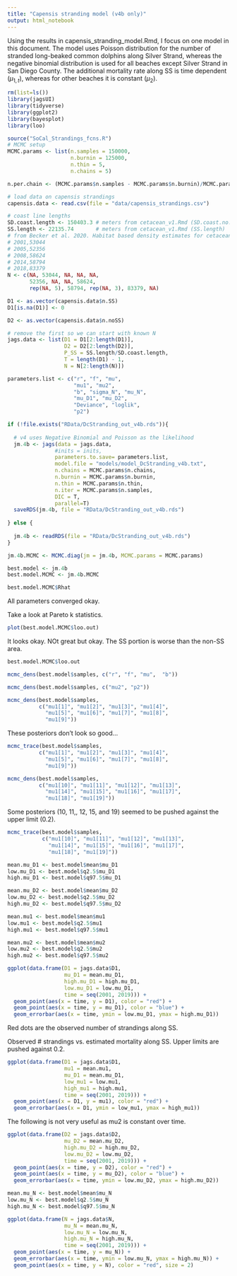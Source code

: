 ```yaml
---
title: "Capensis stranding model (v4b only)"
output: html_notebook
---
```


Using the results in capensis_stranding_model.Rmd, I focus on one model in this document. The model uses Poisson distribution for the number of stranded long-beaked common dolphins along Silver Strand, whereas the negative binomial distribution is used for all beaches except Silver Strand in San Diego County. The additional mortality rate along SS is time dependent ($\mu_{1,t}$), whereas for other beaches it is constant ($\mu_2$).


```r
rm(list=ls())
library(jagsUI)
library(tidyverse)
library(ggplot2)
library(bayesplot)
library(loo)

source("SoCal_Strandings_fcns.R")
# MCMC setup
MCMC.params <- list(n.samples = 150000,
                    n.burnin = 125000,
                    n.thin = 5,
                    n.chains = 5)

n.per.chain <- (MCMC.params$n.samples - MCMC.params$n.burnin)/MCMC.params$n.thin

# load data on capensis strandings
capensis.data <- read.csv(file = "data/capensis_strandings.csv")

# coast line lengths
SD.coast.length <- 150403.3 # meters from cetacean_v1.Rmd (SD.coast.no.MB.SDB.length)
SS.length <- 22135.74       # meters from cetacean_v1.Rmd (SS.length)
# from Becker et al. 2020. Habitat based density estimates for cetaceans in CA current ecosystem.
# 2001,53044
# 2005,52356
# 2008,58624
# 2014,58794
# 2018,83379
N <- c(NA, 53044, NA, NA, NA,
       52356, NA, NA, 58624,
       rep(NA, 5), 58794, rep(NA, 3), 83379, NA)

D1 <- as.vector(capensis.data$n.SS)
D1[is.na(D1)] <- 0

D2 <- as.vector(capensis.data$n.noSS)

# remove the first so we can start with known N
jags.data <- list(D1 = D1[2:length(D1)],
                  D2 = D2[2:length(D2)],
                  P_SS = SS.length/SD.coast.length,
                  T = length(D1) - 1,
                  N = N[2:length(N)])

parameters.list <- c("r", "f", "mu", 
                     "mu1", "mu2", 
                     "b", "sigma_N", "mu_N",
                     "mu_D1", "mu_D2", 
                     "Deviance", "loglik",
                     "p2")

if (!file.exists("RData/DcStranding_out_v4b.rds")){
  
  # v4 uses Negative Binomial and Poisson as the likelihood
  jm.4b <- jags(data = jags.data,
               #inits = inits,
               parameters.to.save= parameters.list,
               model.file = "models/model_DcStranding_v4b.txt",
               n.chains = MCMC.params$n.chains,
               n.burnin = MCMC.params$n.burnin,
               n.thin = MCMC.params$n.thin,
               n.iter = MCMC.params$n.samples,
               DIC = T, 
               parallel=T)
  saveRDS(jm.4b, file = "RData/DcStranding_out_v4b.rds")
  
} else {
  
  jm.4b <- readRDS(file = "RData/DcStranding_out_v4b.rds")
}

jm.4b.MCMC <- MCMC.diag(jm = jm.4b, MCMC.params = MCMC.params)

```



```r
best.model <- jm.4b
best.model.MCMC <- jm.4b.MCMC

best.model.MCMC$Rhat
```

All parameters converged okay.

Take a look at Pareto k statistics.

```r
plot(best.model.MCMC$loo.out)

```

It looks okay. NOt great but okay. The SS portion is worse than the non-SS area.

```r
best.model.MCMC$loo.out
```


```r
mcmc_dens(best.model$samples, c("r", "f", "mu",  "b"))
```


```r
mcmc_dens(best.model$samples, c("mu2", "p2"))
```



```r
mcmc_dens(best.model$samples, 
          c("mu1[1]", "mu1[2]", "mu1[3]", "mu1[4]",
            "mu1[5]", "mu1[6]", "mu1[7]", "mu1[8]",
            "mu1[9]"))
```

These posteriors don't look so good...


```r
mcmc_trace(best.model$samples, 
          c("mu1[1]", "mu1[2]", "mu1[3]", "mu1[4]",
            "mu1[5]", "mu1[6]", "mu1[7]", "mu1[8]",
            "mu1[9]"))
```

```r
mcmc_dens(best.model$samples, 
          c("mu1[10]", "mu1[11]", "mu1[12]", "mu1[13]",
            "mu1[14]", "mu1[15]", "mu1[16]", "mu1[17]",
            "mu1[18]", "mu1[19]"))
```

Some posteriors (10, 11,, 12, 15, and 19) seemed to be pushed against the upper limit (0.2). 

```r
mcmc_trace(best.model$samples, 
           c("mu1[10]", "mu1[11]", "mu1[12]", "mu1[13]",
             "mu1[14]", "mu1[15]", "mu1[16]", "mu1[17]",
             "mu1[18]", "mu1[19]"))
```



```r

mean.mu_D1 <- best.model$mean$mu_D1
low.mu_D1 <- best.model$q2.5$mu_D1
high.mu_D1 <- best.model$q97.5$mu_D1

mean.mu_D2 <- best.model$mean$mu_D2
low.mu_D2 <- best.model$q2.5$mu_D2
high.mu_D2 <- best.model$q97.5$mu_D2

mean.mu1 <- best.model$mean$mu1
low.mu1 <- best.model$q2.5$mu1
high.mu1 <- best.model$q97.5$mu1

mean.mu2 <- best.model$mean$mu2
low.mu2 <- best.model$q2.5$mu2
high.mu2 <- best.model$q97.5$mu2

ggplot(data.frame(D1 = jags.data$D1, 
                  mu_D1 = mean.mu_D1,
                  high.mu_D1 = high.mu_D1,
                  low.mu_D1 = low.mu_D1,
                  time = seq(2001, 2019))) +
  geom_point(aes(x = time, y = D1), color = "red") +
  geom_point(aes(x = time, y = mu_D1), color = "blue") +
  geom_errorbar(aes(x = time, ymin = low.mu_D1, ymax = high.mu_D1))

```

Red dots are the observed number of strandings along SS.


Observed # strandings vs. estimated mortality along SS. Upper limits are pushed against 0.2. 

```r
ggplot(data.frame(D1 = jags.data$D1, 
                  mu1 = mean.mu1, 
                  mu_D1 = mean.mu_D1, 
                  low_mu1 = low.mu1,
                  high_mu1 = high.mu1,
                  time = seq(2001, 2019))) +
  geom_point(aes(x = D1, y = mu1), color = "red") +
  geom_errorbar(aes(x = D1, ymin = low_mu1, ymax = high_mu1))


```

The following is not very useful as mu2 is constant over time. 

<!-- ```{r} -->
<!-- ggplot(data.frame(D2 = jags.data$D2,  -->
<!--                   mu2 = mean.mu2,  -->
<!--                   mu_D2 = mean.mu_D2,  -->
<!--                   low_mu2 = low.mu2, -->
<!--                   high_mu2 = high.mu2, -->
<!--                   time = seq(2001, 2019))) + -->
<!--   geom_point(aes(x = D2, y = mu2), color = "red") + -->
<!--   geom_errorbar(aes(x = D2, ymin = low_mu2, ymax = high_mu2)) -->

<!-- ``` -->


```r

ggplot(data.frame(D2 = jags.data$D2, 
                  mu_D2 = mean.mu_D2,
                  high.mu_D2 = high.mu_D2,
                  low.mu_D2 = low.mu_D2,
                  time = seq(2001, 2019))) +
  geom_point(aes(x = time, y = D2), color = "red") +
  geom_point(aes(x = time, y = mu_D2), color = "blue") +
  geom_errorbar(aes(x = time, ymin = low.mu_D2, ymax = high.mu_D2))

```

```r
mean.mu_N <- best.model$mean$mu_N
low.mu_N <- best.model$q2.5$mu_N
high.mu_N <- best.model$q97.5$mu_N

ggplot(data.frame(N = jags.data$N, 
                  mu_N = mean.mu_N, 
                  low.mu_N = low.mu_N,
                  high.mu_N = high.mu_N,
                  time = seq(2001, 2019))) +
  geom_point(aes(x = time, y = mu_N)) +
  geom_errorbar(aes(x = time, ymin = low.mu_N, ymax = high.mu_N)) + 
  geom_point(aes(x = time, y = N), color = "red", size = 2)

```
